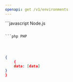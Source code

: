 ```yaml
---
openapi: get /v1/environments
---
```


<RequestExample>
```javascript Node.js

```

```php PHP

```

```ruby Ruby

```

```python Python

```

```java Java

```

</RequestExample>

<ResponseExample>

```json Response
{
    {
    data: [data]
}
}
```

</ResponseExample>